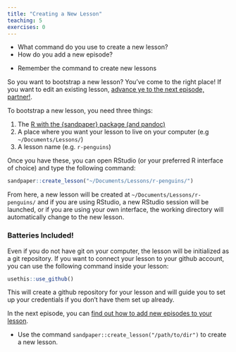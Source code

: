 ```yaml
---
title: "Creating a New Lesson"
teaching: 5
exercises: 0
---
```


:::::::::::::::::::: questions

 - What command do you use to create a new lesson?
 - How do you add a new episode?

::::::::::::::::::::::::::::::

:::::::::::::::::::::: objectives

 - Remember the command to create new lessons

:::::::::::::::::::::::::::::::::

So you want to bootstrap a new lesson? You've come to the right place! If you
want to edit an existing lesson, [advance ye to the next episode, 
partner!](editing.html). 

To bootstrap a new lesson, you need three things:

1. The [R with the {sandpaper} package (and pandoc)](setup.html)
2. A place where you want your lesson to live on your computer (e.g 
   `~/Documents/Lessons/`)
3. A lesson name (e.g. `r-penguins`)

Once you have these, you can open RStudio (or your preferred R interface of 
choice) and type the following command:

```r
sandpaper::create_lesson("~/Documents/Lessons/r-penguins/")
```

From here, a new lesson will be created at `~/Documents/Lessons/r-penguins/` and
if you are using RStudio, a new RStudio session will be launched, or if you are
using your own interface, the working directory will automatically change to 
the new lesson.

:::::::::::::::::::::::::: callout

### Batteries Included!

Even if you do not have git on your computer, the lesson will be initialized as
a git repository. If you want to connect your lesson to your github account, you
can use the following command inside your lesson:

```r
usethis::use_github()
```

This will create a github repository for your lesson and will guide you to set
up your credentials if you don't have them set up already.

::::::::::::::::::::::::::::::::::

In the next episode, you can [find out how to add new episodes to your lesson](editing.html#create-episode).

::::::::::::::::::::: keypoints

 - Use the command `sandpaper::create_lesson("/path/to/dir")` to create a new lesson.

:::::::::::::::::::::::::::::::

